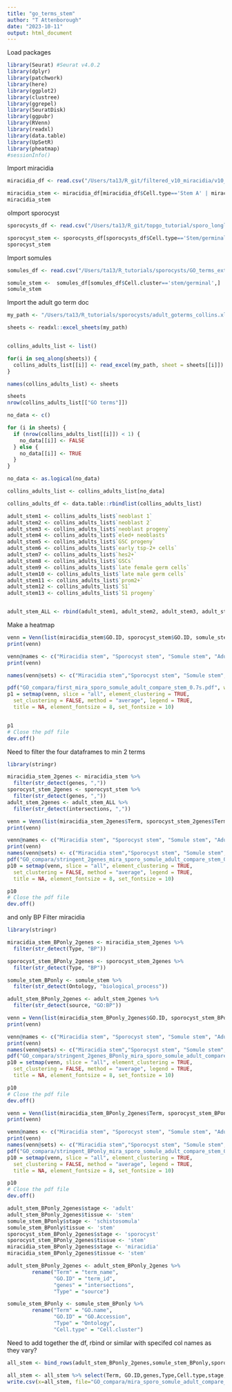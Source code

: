 ```yaml
---
title: "go_terms_stem"
author: "T Attenborough"
date: "2023-10-11"
output: html_document
---
```


Load packages
```r
library(Seurat) #Seurat v4.0.2
library(dplyr)
library(patchwork)
library(here)
library(ggplot2)
library(clustree)
library(ggrepel)
library(SeuratDisk)
library(ggpubr)
library(RVenn)
library(readxl)
library(data.table)
library(UpSetR)
library(pheatmap)
#sessionInfo()

```

Import miracidia 
```r
miracidia_df <- read.csv("/Users/ta13/R_git/filtered_v10_miracidia/v10_GO_genelists/topGO_summary_miracidia_onv10.csv", stringsAsFactors = FALSE, header = TRUE) #import the marker data from somule papaer
```

```r
miracidia_stem <- miracidia_df[miracidia_df$Cell.type=='Stem A' | miracidia_df$Cell.type=='Stem B' | miracidia_df$Cell.type=='Stem C' | miracidia_df$Cell.type=='Stem D' | miracidia_df$Cell.type=='Stem E' | miracidia_df$Cell.type=='Stem G' ,]
miracidia_stem
```

oImport sporocyst 
```r
sporocysts_df <- read.csv("/Users/ta13/R_git/topgo_tutorial/sporo_longlist_0.7/topGO_grouped_longlist_0.7_withCC.csv", stringsAsFactors = FALSE, header = TRUE) #import the marker data from somule papaer

sporocyst_stem <- sporocysts_df[sporocysts_df$Cell.type=='Stem/germinal' ,]
sporocyst_stem
```

Import somules 
```r
somules_df <- read.csv("/Users/ta13/R_tutorials/sporocysts/GO_terms_extracted_SuppFig2_nomotor.csv", stringsAsFactors = FALSE, header = TRUE) #import the marker data from somule papaer

somule_stem <-  somules_df[somules_df$Cell.cluster=='stem/germinal',]
somule_stem
```

Import the adult go term doc
```r
my_path <- "/Users/ta13/R_tutorials/sporocysts/adult_goterms_collins.xlsx"

sheets <- readxl::excel_sheets(my_path)


collins_adults_list <- list()

for(i in seq_along(sheets)) {
  collins_adults_list[[i]] <- read_excel(my_path, sheet = sheets[[i]])
}

names(collins_adults_list) <- sheets

sheets
nrow(collins_adults_list[["GO terms"]])

no_data <- c()

for (i in sheets) {
  if (nrow(collins_adults_list[[i]]) < 1) {
    no_data[[i]] <- FALSE
  } else {
    no_data[[i]] <- TRUE
  }
}

no_data <- as.logical(no_data)

collins_adults_list <- collins_adults_list[no_data]

collins_adults_df <- data.table::rbindlist(collins_adults_list)

```

```r
adult_stem1 <- collins_adults_list$`neoblast 1`
adult_stem2 <- collins_adults_list$`neoblast 2`
adult_stem3 <- collins_adults_list$`neoblast progeny`
adult_stem4 <- collins_adults_list$`eled+ neoblasts`
adult_stem5 <- collins_adults_list$`GSC progeny`
adult_stem6 <- collins_adults_list$`early tsp-2+ cells`
adult_stem7 <- collins_adults_list$`hes2+`
adult_stem8 <- collins_adults_list$`GSCs`
adult_stem9 <- collins_adults_list$`late female germ cells`
adult_stem10 <- collins_adults_list$`late male germ cells`
adult_stem11 <- collins_adults_list$`prom2+`
adult_stem12 <- collins_adults_list$`S1`
adult_stem13 <- collins_adults_list$`S1 progeny`


adult_stem_ALL <- rbind(adult_stem1, adult_stem2, adult_stem3, adult_stem4, adult_stem5, adult_stem6, adult_stem7, adult_stem8, adult_stem9, adult_stem10, adult_stem11, adult_stem12, adult_stem13)

```

Make a heatmap
```r
venn = Venn(list(miracidia_stem$GO.ID, sporocyst_stem$GO.ID, somule_stem$GO.Accession, adult_stem_ALL$term_id))
print(venn)

venn@names <- c("Miracidia stem", "Sporocyst stem", "Somule stem", "Adult stem")
print(venn)
```

```r
names(venn@sets) <- c("Miracidia stem","Sporocyst stem", "Somule stem", "Adult stem")

pdf("GO_compara/first_mira_sporo_somule_adult_compare_stem_0.7s.pdf", width = 8, height = 15)
p1 = setmap(venn, slice = "all", element_clustering = TRUE,
  set_clustering = FALSE, method = "average", legend = TRUE,
  title = NA, element_fontsize = 8, set_fontsize = 10)


p1
# Close the pdf file
dev.off()
```

Need to filter the four dataframes to min 2 terms 
```r
library(stringr)

miracidia_stem_2genes <- miracidia_stem %>%
  filter(str_detect(genes, ","))
sporocyst_stem_2genes <- sporocyst_stem %>%
  filter(str_detect(genes, ","))
adult_stem_2genes <- adult_stem_ALL %>%
  filter(str_detect(intersections, ","))
```

```r
venn = Venn(list(miracidia_stem_2genes$Term, sporocyst_stem_2genes$Term, somule_stem$GO.name, adult_stem_2genes$term_name))
print(venn)

venn@names <- c("Miracidia stem", "Sporocyst stem", "Somule stem", "Adult stem")
print(venn)
names(venn@sets) <- c("Miracidia stem","Sporocyst stem", "Somule stem", "Adult stem")
pdf("GO_compara/stringent_2genes_mira_sporo_somule_adult_compare_stem_0.7s.pdf", width = 8, height = 6)
p10 = setmap(venn, slice = "all", element_clustering = TRUE,
  set_clustering = FALSE, method = "average", legend = TRUE,
  title = NA, element_fontsize = 8, set_fontsize = 10)

p10
# Close the pdf file
dev.off()
```


and only BP
Filter miracidia
```r
library(stringr)

miracidia_stem_BPonly_2genes <- miracidia_stem_2genes %>%
  filter(str_detect(Type, "BP"))
```

```r
sporocyst_stem_BPonly_2genes <- sporocyst_stem_2genes %>%
  filter(str_detect(Type, "BP"))
```

```r
somule_stem_BPonly <- somule_stem %>%
  filter(str_detect(Ontology, "biological_process"))
```

```r
adult_stem_BPonly_2genes <- adult_stem_2genes %>%
  filter(str_detect(source, "GO:BP"))
```

```r
venn = Venn(list(miracidia_stem_BPonly_2genes$GO.ID, sporocyst_stem_BPonly_2genes$GO.ID, somule_stem_BPonly$GO.Accession, adult_stem_BPonly_2genes$term_id))
print(venn)

venn@names <- c("Miracidia stem", "Sporocyst stem", "Somule stem", "Adult stem")
print(venn)
names(venn@sets) <- c("Miracidia stem","Sporocyst stem", "Somule stem", "Adult stem")
pdf("GO_compara/stringent_2genes_BPonly_mira_sporo_somule_adult_compare_stem_0.7s.pdf", width = 8, height = 6)
p10 = setmap(venn, slice = "all", element_clustering = TRUE,
  set_clustering = FALSE, method = "average", legend = TRUE,
  title = NA, element_fontsize = 8, set_fontsize = 10)

p10
# Close the pdf file
dev.off()
```

```r
venn = Venn(list(miracidia_stem_BPonly_2genes$Term, sporocyst_stem_BPonly_2genes$Term, somule_stem_BPonly$GO.name, adult_stem_BPonly_2genes$term_name))
print(venn)

venn@names <- c("Miracidia stem", "Sporocyst stem", "Somule stem", "Adult stem")
print(venn)
names(venn@sets) <- c("Miracidia stem","Sporocyst stem", "Somule stem", "Adult stem")
pdf("GO_compara/stringent_BPonly_mira_sporo_somule_adult_compare_stem_0.7s_names.pdf", width = 8, height = 6)
p10 = setmap(venn, slice = "all", element_clustering = TRUE,
  set_clustering = FALSE, method = "average", legend = TRUE,
  title = NA, element_fontsize = 8, set_fontsize = 10)

p10
# Close the pdf file
dev.off()
```

```r
adult_stem_BPonly_2genes$stage <- 'adult'
adult_stem_BPonly_2genes$tissue <- 'stem'
somule_stem_BPonly$stage <- 'schistosomula'
somule_stem_BPonly$tissue <- 'stem'
sporocyst_stem_BPonly_2genes$stage <- 'sporocyst'
sporocyst_stem_BPonly_2genes$tissue <- 'stem'
miracidia_stem_BPonly_2genes$stage <- 'miracidia'
miracidia_stem_BPonly_2genes$tissue <- 'stem'
```

```r
adult_stem_BPonly_2genes <- adult_stem_BPonly_2genes %>% 
        rename("Term" = "term_name",
               "GO.ID" = "term_id",
               "genes" = "intersections",
               "Type" = "source")

somule_stem_BPonly <- somule_stem_BPonly %>% 
        rename("Term" = "GO.name",
               "GO.ID" = "GO.Accession",
               "Type" = "Ontology",
               "Cell.type" = "Cell.cluster")
```


Need to add together the df, rbind or similar with specifed col names as they vary?
```r
all_stem <- bind_rows(adult_stem_BPonly_2genes,somule_stem_BPonly,sporocyst_stem_BPonly_2genes,miracidia_stem_BPonly_2genes)

all_stem <- all_stem %>% select(Term, GO.ID,genes,Type,Cell.type,stage,tissue)
write.csv(x=all_stem, file="GO_compara/mira_sporo_somule_adult_compare_stem_stringent_BP.csv")
```


































